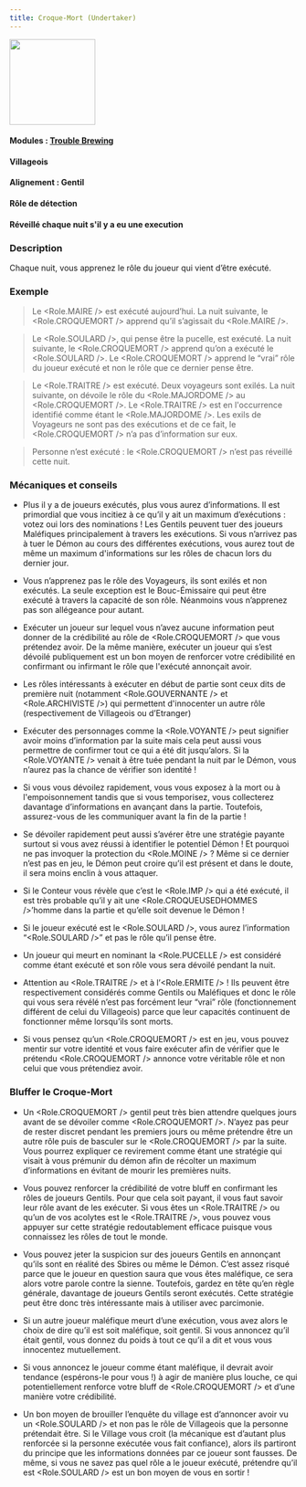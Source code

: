 ```yaml
---
title: Croque-Mort (Undertaker)
---
```



<img src='/img/blood-on-the-clocktower/roles/croque-mort.png' height='150' />

#### Modules : [Trouble Brewing](../modules/trouble-brewing)
#### Villageois
#### Alignement : Gentil
#### Rôle de détection
#### Réveillé chaque nuit s'il y a eu une execution

### Description
Chaque nuit, vous apprenez le rôle du joueur qui vient d’être exécuté.

### Exemple 
> Le <Role.MAIRE /> est exécuté aujourd’hui. La nuit suivante, le <Role.CROQUEMORT /> apprend qu’il s’agissait du <Role.MAIRE />.

> Le <Role.SOULARD />, qui pense être la pucelle, est exécuté. La nuit suivante, le <Role.CROQUEMORT /> apprend qu’on a exécuté le <Role.SOULARD />. Le <Role.CROQUEMORT /> apprend le “vrai” rôle du joueur exécuté et non le rôle que ce dernier pense être.

> Le <Role.TRAITRE /> est exécuté. Deux voyageurs sont exilés. La nuit suivante, on dévoile le rôle du <Role.MAJORDOME /> au <Role.CROQUEMORT />. Le <Role.TRAITRE /> est en l'occurrence identifié comme étant le <Role.MAJORDOME />. Les exils de Voyageurs ne sont pas des exécutions et de ce fait, le <Role.CROQUEMORT /> n’a pas d’information sur eux.

> Personne n’est exécuté : le <Role.CROQUEMORT /> n’est pas réveillé cette nuit.
 
### Mécaniques et conseils
- Plus il y a de joueurs exécutés, plus vous aurez d’informations. Il est primordial que vous incitiez à ce qu’il y ait un maximum d’exécutions : votez oui lors des nominations ! Les Gentils peuvent tuer des joueurs Maléfiques principalement à travers les exécutions. Si vous n’arrivez pas à tuer le Démon au cours des différentes exécutions, vous aurez tout de même un maximum d'informations sur les rôles de chacun lors du dernier jour.

- Vous n’apprenez pas le rôle des Voyageurs, ils sont exilés et non exécutés. La seule exception est le Bouc-Émissaire qui peut être exécuté à travers la capacité de son rôle. Néanmoins vous n’apprenez pas son allégeance pour autant.

- Exécuter un joueur sur lequel vous n’avez aucune information peut donner de la crédibilité au rôle de <Role.CROQUEMORT /> que vous prétendez avoir. De la même manière, exécuter un joueur qui s’est dévoilé publiquement est un bon moyen de renforcer votre crédibilité en confirmant ou infirmant le rôle que l'exécuté annonçait avoir.

- Les rôles intéressants à exécuter en début de partie sont ceux dits de première nuit (notamment <Role.GOUVERNANTE /> et <Role.ARCHIVISTE />)  qui permettent d'innocenter un autre rôle (respectivement de Villageois ou d’Etranger)

- Exécuter des personnages comme la <Role.VOYANTE /> peut signifier avoir moins d’information par la suite mais cela peut aussi vous permettre de confirmer tout ce qui a été dit jusqu’alors. Si la <Role.VOYANTE /> venait à être tuée pendant la nuit par le Démon, vous n’aurez pas la chance de vérifier son identité !

- Si vous vous dévoilez rapidement, vous vous exposez  à la mort ou à l'empoisonnement tandis que si vous temporisez, vous collecterez davantage d’informations en avançant dans la partie. Toutefois, assurez-vous de les communiquer avant la fin de la partie !

- Se dévoiler rapidement peut aussi s’avérer être une stratégie payante surtout si vous avez réussi à identifier le potentiel Démon ! Et pourquoi ne pas invoquer la protection du <Role.MOINE /> ? Même si ce dernier n’est pas en jeu, le Démon peut croire qu’il est présent et dans le doute, il sera moins enclin à vous attaquer.

- Si le Conteur vous révèle que c’est le <Role.IMP /> qui a été exécuté, il est très probable qu’il y ait une <Role.CROQUEUSEDHOMMES />’homme dans la partie et qu’elle soit devenue le Démon !

- Si le joueur exécuté est le <Role.SOULARD />, vous aurez l’information “<Role.SOULARD />” et pas le rôle qu’il pense être.

- Un joueur qui meurt en nominant la <Role.PUCELLE /> est considéré comme étant exécuté et son rôle vous sera dévoilé pendant la nuit.

- Attention au <Role.TRAITRE /> et à l’<Role.ERMITE /> ! Ils peuvent être respectivement considérés comme Gentils ou Maléfiques et donc le rôle qui vous sera révélé n’est pas forcément leur “vrai” rôle (fonctionnement différent de celui du Villageois) parce que leur capacités continuent de fonctionner même lorsqu’ils sont morts.

- Si vous pensez qu’un <Role.CROQUEMORT /> est en jeu, vous pouvez mentir sur votre identité et vous faire exécuter afin de vérifier que le prétendu <Role.CROQUEMORT /> annonce votre véritable rôle et non celui que vous prétendiez avoir.

### Bluffer le Croque-Mort

- Un <Role.CROQUEMORT /> gentil peut très bien attendre quelques jours avant de se dévoiler comme <Role.CROQUEMORT />. N’ayez pas peur de rester discret pendant les premiers jours ou même prétendre être un autre rôle puis de basculer sur le <Role.CROQUEMORT /> par la suite. Vous pourrez expliquer ce revirement comme étant une stratégie qui visait à vous prémunir du démon afin de récolter un maximum d’informations en évitant de mourir les premières nuits.

- Vous pouvez renforcer la crédibilité de votre bluff en confirmant les rôles de joueurs Gentils. Pour que cela soit payant, il vous faut savoir leur rôle avant de les exécuter. Si vous êtes un <Role.TRAITRE /> ou qu’un de vos acolytes est le <Role.TRAITRE />, vous pouvez vous appuyer sur cette stratégie redoutablement efficace puisque vous connaissez les rôles de tout le monde.

- Vous pouvez jeter la suspicion sur des joueurs Gentils en annonçant qu’ils sont en réalité des Sbires ou même le Démon. C’est assez risqué parce que le joueur en question saura que vous êtes maléfique, ce sera alors votre parole contre la sienne. Toutefois, gardez en tête qu’en règle générale, davantage de joueurs Gentils seront exécutés. Cette stratégie peut être donc très intéressante mais à utiliser avec parcimonie.

- Si un autre joueur maléfique meurt d’une exécution, vous avez alors le choix de dire qu’il est soit maléfique, soit gentil. Si vous annoncez qu’il était gentil, vous donnez du poids à tout ce qu’il a dit et vous vous innocentez mutuellement. 

- Si vous annoncez le joueur comme étant maléfique, il devrait avoir tendance (espérons-le pour vous !) à agir de manière plus louche, ce qui potentiellement renforce votre bluff de <Role.CROQUEMORT /> et d’une manière votre crédibilité.

- Un bon moyen de brouiller l’enquête du village est d’annoncer avoir vu un <Role.SOULARD /> et non pas le rôle de Villageois que la personne prétendait être. Si le Village vous croit (la mécanique est d’autant plus renforcée si la personne exécutée vous fait confiance), alors ils partiront du principe que les informations données par ce joueur sont fausses. De même, si vous ne savez pas quel rôle a le joueur exécuté, prétendre qu’il est <Role.SOULARD /> est un bon moyen de vous en sortir !
